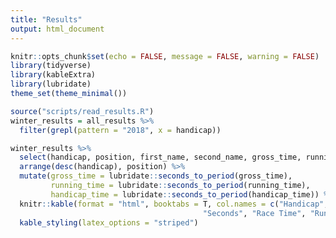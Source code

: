 ---
title: "Results"
output: html_document
---

```{r setup, include=FALSE}
knitr::opts_chunk$set(echo = FALSE, message = FALSE, warning = FALSE)
library(tidyverse)
library(kableExtra)
library(lubridate)
theme_set(theme_minimal())
```

```{r all-results}
source("scripts/read_results.R")
winter_results = all_results %>% 
  filter(grepl(pattern = "2018", x = handicap))
```

```{r print_winter_results, results='asis'}
winter_results %>%
  select(handicap, position, first_name, second_name, gross_time, running_time, handicap_time) %>% 
  arrange(desc(handicap), position) %>%
  mutate(gross_time = lubridate::seconds_to_period(gross_time), 
         running_time = lubridate::seconds_to_period(running_time), 
         handicap_time = lubridate::seconds_to_period(handicap_time)) %>%
  knitr::kable(format = "html", booktabs = T, col.names = c("Handicap", "Position", "First",
                                           "Seconds", "Race Time", "Running Time", "Handicap Time")) %>% 
  kable_styling(latex_options = "striped")
```
